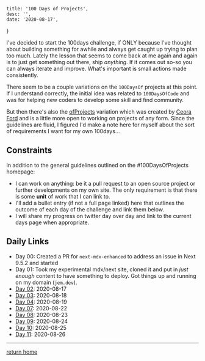

    title: '100 Days of Projects',
    desc: '',
    date: '2020-08-17',
}

I've decided to start the 100days challenge, if ONLY because I've thought about
building something for awhile and always get caught up trying to plan too much.
Lately the lesson that seems to come back at me again and again is to just get
something out there, ship _anything_. If it comes out so-so you can always
iterate and improve. What's important is small actions made consistently.

There seem to be a couple variations on the `100DaysOf` projects at this point.
If I understand correctly, the initial idea was related to `100DaysOfCode` and
was for helping new coders to develop some skill and find community.

But then there's also the [ofProjects](https://100daysofprojects.carrd.co/)
variation which was created by [Ceora Ford](https://www.ceoraford.com/) and is a
little more open to working on projects of any form. Since the guidelines are
fluid, I figured I'd make a note here for myself about the sort of requirements
I want for my own 100days...

## Constraints

In addition to the general guidelines outlined on the #100DaysOfProjects
homepage:

-   I can work on anything: be it a pull request to an open source project or
    further developments on my own site. The only requirement is that there is
    some **unit** of work that I can link to.
-   I'll add a bullet entry (if not a full page linked) here that outlines the
    outcome of each day of the challenge and link them below.
-   I will share my progress on twitter day over day and link to the current
    days page when appropriate.

## Daily Links

-   Day 00: Created a PR for `next-mdx-enhanced` to address an issue in Next
    9.5.2 and started
-   Day 01: Took my experimental mdx/next site, cloned it and put in _just
    enough_ content to have something to deploy. Got things up and running on my
    domain (`jem.dev`).
-   [Day 02](100days/day02): 2020-08-17
-   [Day 03](100days/day03): 2020-08-18
-   [Day 04](100days/day04): 2020-08-19
-   [Day 07](100days/day07): 2020-08-22
-   [Day 08](100days/day08): 2020-08-23
-   [Day 09](100days/day09): 2020-08-24
-   [Day 10](100days/day10): 2020-08-25
-   [Day 11](100days/day11): 2020-08-26

---

[return home](/)
